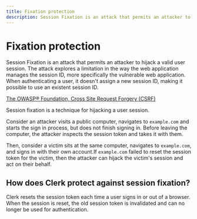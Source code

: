 ```yaml
---
title: Fixation protection
description: Session Fixation is an attack that permits an attacker to hijack a valid user session. The attack explores a limitation in the way the web application manages the session ID, more specifically the vulnerable web application. When authenticating a user, it doesn’t assign a new session ID, making it possible to use an existent session ID.
---
```


# Fixation protection

Session Fixation is an attack that permits an attacker to hijack a valid user session. The attack explores a limitation in the way the web application manages the session ID, more specifically the vulnerable web application. When authenticating a user, it doesn't assign a new session ID, making it possible to use an existent session ID.

[The OWASP® Foundation, Cross Site Request Forgery (CSRF)](https://owasp.org/www-community/attacks/Session_fixation)

Session fixation is a technique for hijacking a user session.

Consider an attacker visits a public computer, navigates to `example.com` and starts the sign in process, but does not finish signing in. Before leaving the computer, the attacker inspects the session token and takes it with them.

Then, consider a victim sits at the same computer, navigates to `example.com`, and signs in with their own account.If `example.com` failed to reset the session token for the victim, then the attacker can hijack the victim's session and act on their behalf.

## How does Clerk protect against session fixation?

Clerk resets the session token each time a user signs in or out of a browser. When the session is reset, the old session token is invalidated and can no longer be used for authentication.
